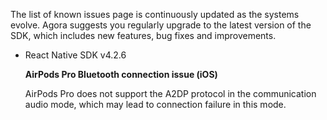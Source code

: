 <PlatformWrapper platform="react-native">

The list of known issues page is continuously updated as the systems evolve. Agora suggests you regularly upgrade to the latest version of the SDK, which includes new features, bug fixes and improvements.

- React Native SDK v4.2.6

    **AirPods Pro Bluetooth connection issue (iOS)**

    AirPods Pro does not support the A2DP protocol in the communication audio mode, which may lead to connection failure in this mode.

</PlatformWrapper>
